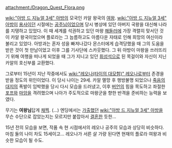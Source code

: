 attachment:/Dragon_Quest_Flora.png

[[wiki:"아방 드 지뉴얼 3세" 아방]]의 모국인 카알 왕국의 [[여왕]]. [[wiki:"아방 드 지뉴얼 3세" 아방]]이 [[용사]]이던 시절에는 [[공주님]]이었으며 당시 병상에 있던 아버지 국왕을 대신해 나라를 지탱하고 있었다. 이 때 세계를 석권하고 있던 마왕 [[해들러]]에 가장 격렬히 맞서던 것이 카알 왕국이었으며 플로라는 그 늠름하고도 아름다운 자태로 인해 희망의 여신이라 불리고 있었다. 아방과는 혼자 성을 빠져나갔다 몬스터에게 습격당했을 때 그의 도움을 받은 것이 첫 만남이었고 이후 그를 기사단에 스카웃했다. 그 뒤 아방이 마왕을 쓰러뜨리기 위해 여행을 떠나게 되었을 때 그가 지니고 있던 [[휘성석]]으로 된 목걸이와 자신이 지닌 카알의 호신부를 교환했다.

그로부터 15년이 지난 작중에서도 [[wiki:"레오나(타이의 대모험)" 레오나]]로부터 존경을 받을 정도의 위인이었다. 이 당시 나이는 29세. 카알 멸망 후 행방불명 되었으나 [[죽음의 대지]]의 폭발이 임박했을 당시 다시 모습을 드러냈고, 이후 [[버언]]의 힘을 목도하고 좌절한 [[포프]]와 [[마암]]을 격려했으며 나아가 주도적으로 마왕군을 향한 반격을 준비하는 능력을 보였다.

무기는 '''여왕님'''답게 [[채찍]]. (...) 엔딩에서는 [[가출]]했던 [[wiki:"아방 드 지뉴얼 3세" 아방]]을 무슨 수단으로 잡았는지는 모르지만 붙잡아서 [[결혼]]한 듯한...

15년 전의 모습을 보면, 작품 속 현 시점에서의 레오나 공주의 모습과 상당히 비슷하다. 마침 둘의 나이 차도 15세이고... 레오나가 서른 살 가량 된다면 현재의 플로라 여왕과 비슷한 모습이 될 수도. 
